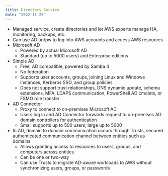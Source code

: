 ```yaml
---
title: Directory Service
date: "2022-11-25"
---
```


- Managed service, create directories and let AWS experts manage HA, monitoring, backups, etc.
- Can use AD un/pw to log into AWS accounts and access AWS resources
- Microsoft AD
  - Powered by actual Microsoft AD
  - Standard (up to 5000 users) and Enterprise editions
- Simple AD
  - Free, AD compatible, powered by Samba 4
  - No federation
  - Supports user accounts, groups, joining Linux and Windows instances, Kerberos SSO, and group policies
  - Does not support trust relationships, DNS dynamic update, schema extensions, MFA, LDAPS communication, PowerShell AD cmdlets, or FSMO role transfer
- AD Connector
  - Proxy to connect to on-premises Microsoft AD
  - Users log in and AD Connector forwards request to on-premises AD domain controllers for authentication
  - Small supports up to 500 users, large up to 5000
- In AD, domain to domain communication occurs through Trusts, secured authenticated communication channel between entities such as domains
  - Allows granting access to resources to users, groups, and computers across entities
  - Can be one or two-way
  - Can use Trusts to migrate AD-aware workloads to AWS without synchronizing users, groups, or passwords
